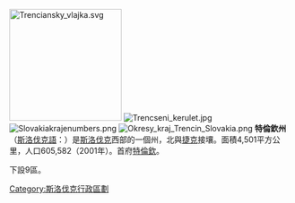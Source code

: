 [[File:Trenciansky_vlajka.svg|200px]]
[[File:Trencseni_kerulet.jpg|right]]
[[File:Slovakiakrajenumbers.png|thumb]]
[[File:Okresy_kraj_Trencin_Slovakia.png|thumb]]
'''特倫欽州'''（[[斯洛伐克語|斯洛伐克語]]：'''{{lang|sk|Trenčiansky kraj}}'''）是[[斯洛伐克|斯洛伐克]]西部的一個州，北與[[捷克|捷克]]接壤。面積4,501平方公里，人口605,582（2001年）。首府[[特倫欽|特倫欽]]。

下設9區。
{{斯洛伐克區份}}
{{Slovakia-stub}}

[[Category:斯洛伐克行政區劃|Category:斯洛伐克行政區劃]]